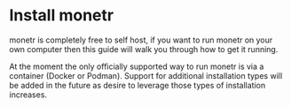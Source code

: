# Install monetr

monetr is completely free to self host, if you want to run monetr on your own computer then this guide will walk you
through how to get it running.

At the moment the only officially supported way to run monetr is via a container (Docker or Podman). Support for
additional installation types will be added in the future as desire to leverage those types of installation increases.


